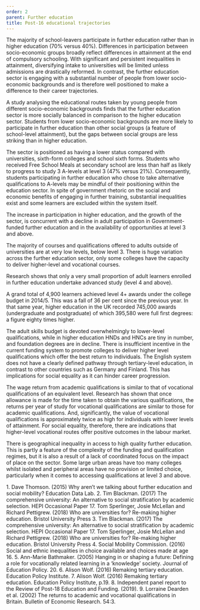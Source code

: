 ```yaml
---
order: 2
parent: Further education
title: Post-16 educational trajectories
---
```



The majority of school-leavers participate in further education rather than in
higher education (70% versus 40%).<FootnoteLink
text="1"/> Differences in participation between
socio-economic groups broadly reflect differences in attainment at the end of
compulsory schooling. With significant and persistent inequalities in
attainment, diversifying intake to universities will be limited unless
admissions are drastically reformed.<FootnoteLink
text="2"/> In contrast, the further education sector is
engaging with a substantial number of people from lower socio-economic
backgrounds and is therefore well positioned to make a difference to their
career trajectories.

<ResearchImage
  objectPosition="right"
  imageName="post-16-educational-trajectories-1.jpg"
/>

A study analysing the educational routes taken by young people from different
socio-economic backgrounds finds that the further education sector is more
socially balanced in comparison to the higher education sector. Students from
lower socio-economic backgrounds are more likely to participate in further
education than other social groups (a feature of school-level attainment), but
the gaps between social groups are less striking than in higher education.

The sector is positioned as having a lower status compared with universities,
sixth-form colleges and school sixth forms. Students who received Free School
Meals at secondary school are less than half as likely to progress to study 3
A-levels at level 3 (47% versus 21%).<FootnoteLink
text="3"/> Consequently, students participating in
further education who chose to take alternative qualifications to A-levels may
be mindful of their positioning within the education sector.<FootnoteLink
text="4"/> In spite of government rhetoric on the
social and economic benefits of engaging in further training, substantial
inequalities exist and some learners are excluded within the system itself.

<div>
The increase in participation in higher education, and the growth of the sector,
is concurrent with a decline in adult participation in Government-funded further
education and in the availability of opportunities at level 3 and above.

The majority of courses and qualifications offered to adults outside of
universities are at very low levels, below level 3.<FootnoteLink text="5"/>
There is huge variation across the further education sector, only some colleges
have the capacity to deliver higher-level and vocational courses.

Research shows that only a very small proportion of adult learners enrolled in
further education undertake advanced study (level 4 and above).

</div>

<ResearchQuote color="midnight">
  A grand total of 4,900 learners achieved level 4+ awards under the college
  budget in 2014/5. This was a fall of 36 per cent since the previous year. In
  that same year, higher education in the UK recorded 745,000 awards
  (undergraduate and postgraduate) of which 395,580 were full first degrees: a
  figure eighty times higher.<FootnoteLink text="6"/>
</ResearchQuote>

<ResearchImage imageName="post-16-educational-trajectories-2.jpg" />

The adult skills budget is devoted overwhelmingly to lower-level qualifications,
while in higher education HNDs and HNCs are tiny in number, and foundation
degrees are in decline. There is insufficient incentive in the current funding
system to promote colleges to deliver higher level qualifications which offer
the best return to individuals.<FootnoteLink text="7"/> The English system does
not have a clearly defined pathway through tertiary-level education, in contrast
to other countries such as Germany and Finland. This has implications for social
equality as it can hinder career progression.

The wage return from academic qualifications is similar to that of vocational
qualifications of an equivalent level. Research has shown that once allowance is
made for the time taken to obtain the various qualifications, the returns per
year of study for vocational qualifications are similar to those for academic
qualifications. And, significantly, the value of vocational qualifications is
approximately twice as high for individuals with lower levels of
attainment.<FootnoteLink text="8"/> For social equality, therefore, there are
indications that higher-level vocational routes offer positive outcomes in the
labour market.

There is geographical inequality in access to high quality further education.
This is partly a feature of the complexity of the funding and qualification
regimes, but it is also a result of a lack of coordinated focus on the impact of
place on the sector. Some large urban areas have too many colleges whilst
isolated and peripheral areas have no provision or limited choice, particularly
when it comes to accessing qualifications at level 3 and above.

<Footnotes>
	1. Dave Thomson. (2015) Why aren’t we talking about further education and social mobility? Education Data Lab.
	2. Tim Blackman. (2017) The comprehensive university: An alternative to social stratification by academic selection. HEPI Occasional Paper 17. Tom Sperlinger, Josie McLellan and Richard Pettigrew. (2018) Who are universities for? Re-making higher education. Bristol University Press
	3. Tim Blackman. (2017) The comprehensive university: An alternative to social stratification by academic selection. HEPI Occasional Paper 17. Tom Sperlinger, Josie McLellan and Richard Pettigrew. (2018) Who are universities for? Re-making higher education. Bristol University Press
	4. Social Mobility Commission. (2016) Social and ethnic inequalities in choice available and choices made at age 16.
	5. Ann-Marie Bathmaker. (2005) Hanging in or shaping a future: Defining a role for vocationally related learning in a ‘knowledge’ society. Journal of Education Policy. 20.
	6. Alison Wolf. (2016) Remaking tertiary education. Education Policy Institute.
	7. Alison Wolf. (2016) Remaking tertiary education. Education Policy Institute, p.19.
	8. Independent panel report to the Review of Post-18 Education and Funding. (2019).
	9. Lorraine Dearden et al. (2002) The returns to academic and vocational qualifications in Britain. Bulletin of Economic Research. 54:3.
</Footnotes>
